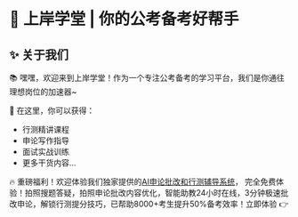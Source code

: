 

# 🎯 上岸学堂 | 你的公考备考好帮手

## ✨ 关于我们

📚 嘿嘿，欢迎来到上岸学堂！作为一个专注公考备考的学习平台，我们是你通往理想岗位的加速器~

🎯 在这里，你可以获得：
- 行测精讲课程
- 申论写作指导
- 面试实战训练
- 更多干货内容...

🔥 重磅福利！欢迎体验我们独家提供的[AI申论批改和行测辅导系统](https://www.gongkaoshangan.com)，
完全免费体验！拍照搜题答疑，拍照申论批改内容优化，智能助教24小时在线，3分钟极速批改申论，解锁行测提分技巧，已帮助8000+考生提升50%备考效率！立即体验 👉

<FollowMe />